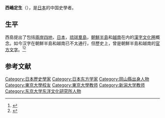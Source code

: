 {{expand|time=2015-06-13T13:49:13+00:00}}
'''西嶋定生'''（{{bd|1919年|6月25日|1998年|7月25日|}}），是[[日本人|日本]]的中国史學者。

==生平==
西島提出了包括[[兩岸四地|兩岸四地]]，[[日本|日本]]，[[琉球羣島|琉球羣島]]，[[朝鮮半島|朝鮮半島]]和[[越南|越南]]在内的[[漢字文化圈|漢字文化圈]]概念。如今汉字在朝鮮半島和越南已不太通行，但歷史上，曾是朝鮮半島和越南的[[官方文字|官方文字]]。<ref>{{Cite web |url=http://www.cnki.com.cn/Article/CJFDTotal-ZGSJ504.018.htm |title=一位日本历史学家的心路──读西嶋定生《对中国史的认识》 |access-date=2015-06-13 |archive-date=2020-12-17 |archive-url=https://web.archive.org/web/20201217172615/http://www.cnki.com.cn/Article/CJFDTotal-ZGSJ504.018.htm |dead-url=no }}</ref><ref>{{Cite web |url=http://www.cqvip.com/qk/81744x/200004/12394221.html |title=了本举行西嶋定生逝世一周年纪念会 |access-date=2015-06-13 |archive-date=2019-08-16 |archive-url=https://web.archive.org/web/20190816222859/http://www.cqvip.com/qk/81744x/200004/12394221.html |dead-url=no }}</ref>

==参考文献==
{{reflist}}

{{日本人物小作品}}
{{normdaten}}
{{DEFAULTSORT:Nishijima Sadao}}
[[Category:日本歷史學家|Category:日本歷史學家]]
[[Category:日本东方学家|Category:日本东方学家]]
[[Category:岡山縣出身人物|Category:岡山縣出身人物]]
[[Category:東京大學校友|Category:東京大學校友]]
[[Category:東京大學教师|Category:東京大學教师]]
[[Category:新潟大学教师|Category:新潟大学教师]]
[[Category:东京大学东洋文化研究所人物|Category:东京大学东洋文化研究所人物]]